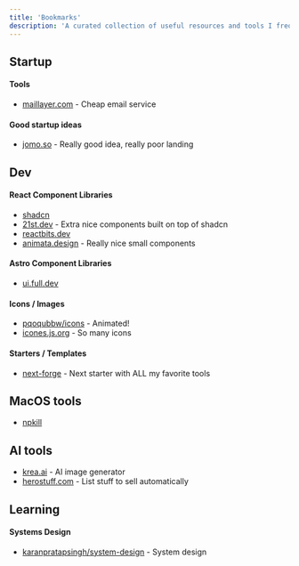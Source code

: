 ```yaml
---
title: 'Bookmarks'
description: 'A curated collection of useful resources and tools I frequently reference'
---
```


## Startup

#### Tools

- [maillayer.com](https://maillayer.com/) - Cheap email service

#### Good startup ideas

- [jomo.so](https://jomo.so/) - Really good idea, really poor landing

## Dev

#### React Component Libraries

- [shadcn](https://ui.shadcn.com)
- [21st.dev](https://21st.dev/) - Extra nice components built on top of shadcn
- [reactbits.dev](https://www.reactbits.dev/)
- [animata.design](https://animata.design/) - Really nice small components

#### Astro Component Libraries

- [ui.full.dev](https://ui.full.dev/docs/components/links/)

#### Icons / Images

- [pqoqubbw/icons](https://icons.pqoqubbw.dev/) - Animated!
- [icones.js.org](https://icones.js.org/collection/ph) - So many icons

#### Starters / Templates

- [next-forge](https://www.next-forge.com/) - Next starter with ALL my favorite tools

## MacOS tools

- [npkill](https://npkill.js.org/)

## AI tools

- [krea.ai](https://www.krea.ai/apps/image/flux) - AI image generator
- [herostuff.com](https://www.herostuff.com/) - List stuff to sell automatically

## Learning

#### Systems Design

- [karanpratapsingh/system-design](https://github.com/karanpratapsingh/system-design) - System design
